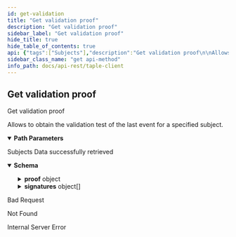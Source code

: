 ```yaml
---
id: get-validation
title: "Get validation proof"
description: "Get validation proof"
sidebar_label: "Get validation proof"
hide_title: true
hide_table_of_contents: true
api: {"tags":["Subjects"],"description":"Get validation proof\n\nAllows to obtain the validation test of the last event for a specified subject.","operationId":"getValidation","parameters":[{"name":"id","in":"path","description":"Subject's unique id","required":true,"schema":{"type":"string"}}],"responses":{"200":{"description":"Subjects Data successfully retrieved","content":{"application/json":{"schema":{"type":"object","required":["proof","signatures"],"properties":{"proof":{"type":"object","required":["subject_id","schema_id","namespace","name","subject_public_key","governance_id","genesis_governance_version","sn","prev_event_hash","event_hash","governance_version"],"properties":{"event_hash":{"type":"string","description":"Hash of the event"},"genesis_governance_version":{"type":"integer","format":"int64","description":"Governance version of the genesis event","minimum":0},"governance_id":{"type":"string","description":"Governance identifier"},"governance_version":{"type":"integer","format":"int64","description":"Governance version","minimum":0},"name":{"type":"string","description":"Name of subject"},"namespace":{"type":"string","description":"Namespace to which the subject belongs"},"prev_event_hash":{"type":"string","description":"Previous event hash"},"schema_id":{"type":"string","description":"Subject schema json identifier"},"sn":{"type":"integer","format":"int64","description":"Current sequence number of the subject","minimum":0},"subject_id":{"type":"string","description":"Subject identifier"},"subject_public_key":{"type":"string","description":"Public key of the subject"}}},"signatures":{"type":"array","items":{"type":"object","required":["signer","timestamp","value"],"properties":{"signer":{"type":"string","description":"Signature of the issuer"},"timestamp":{"type":"integer","format":"int64","description":"Timestamp at which the signature was made","minimum":0},"value":{"type":"string","description":"Signature value"}}},"description":"Validators' signatures"}}},"example":{"proof":{"event_hash":"JLic8SLrT7tJxA9B3aLaaKaIEuV7Wouo2ogHCid6O4g8","genesis_governance_version":0,"governance_id":"","governance_version":0,"name":"Wine_Producers_Organization","namespace":"","prev_event_hash":"","schema_id":"governance","sn":0,"subject_id":"JoifaSpfenD2bEPeBLvUTWh30brm4tKcvdW8exQnkGoQ","subject_public_key":"E0gaiDcPRVmYLUGbseHmBk2_2H-FAlSgaO6ZMOXhh4Gs"},"signatures":[{"signer":"EbwR0yYrCYpTzlN5i5GX_MtAbKRw5y2euv3TqiTgwggs","timestamp":1688643031,"value":"SEF3qN1uKIgNfnK6YlgU7rlCvDCNHhl_tdcRBvQRyGShR8oOOw5tVk8_OUNlyaJV_HsrISeX8jAf4L3diodRZ_Dg"}]}}}},"400":{"description":"Bad Request"},"404":{"description":"Not Found"},"500":{"description":"Internal Server Error"}},"method":"get","path":"/api/subjects/{id}/validation","security":[],"info":{"title":"taple-client","description":"","contact":{"name":"Open Canarias S.L.","email":"taple@opencanarias.com"},"license":{"name":"AGPL-3.0-only","url":"https://raw.githubusercontent.com/opencanarias/taple-client/main/LICENSE"},"version":"0.2.0"},"postman":{"name":"Get validation proof","description":{"content":"Get validation proof\n\nAllows to obtain the validation test of the last event for a specified subject.","type":"text/plain"},"url":{"path":["api","subjects",":id","validation"],"host":["{{baseUrl}}"],"query":[],"variable":[{"disabled":false,"description":{"content":"(Required) Subject's unique id","type":"text/plain"},"type":"any","value":"","key":"id"}]},"header":[{"key":"Accept","value":"application/json"}],"method":"GET"}}
sidebar_class_name: "get api-method"
info_path: docs/api-rest/taple-client
---
```



## Get validation proof



Get validation proof

Allows to obtain the validation test of the last event for a specified subject.

<details style={{"marginBottom":"1rem"}} data-collapsed={false} open={true}><summary style={{}}><strong>Path Parameters</strong></summary><div><ul><ParamsItem className={"paramsItem"} param={{"name":"id","in":"path","description":"Subject's unique id","required":true,"schema":{"type":"string"}}}></ParamsItem></ul></div></details><div><ApiTabs><TabItem label={"200"} value={"200"}><div>

Subjects Data successfully retrieved

</div><div><MimeTabs schemaType={"response"}><TabItem label={"application/json"} value={"application/json"}><SchemaTabs><TabItem label={"Schema"} value={"Schema"}><details style={{}} data-collapsed={false} open={true}><summary style={{"textAlign":"left"}}><strong>Schema</strong></summary><div style={{"textAlign":"left","marginLeft":"1rem"}}></div><ul style={{"marginLeft":"1rem"}}><SchemaItem collapsible={true} className={"schemaItem"}><details style={{}}><summary style={{}}><strong>proof</strong><span style={{"opacity":"0.6"}}> object</span></summary><div style={{"marginLeft":"1rem"}}><SchemaItem collapsible={false} name={"event_hash"} required={false} schemaDescription={"Hash of the event"} schemaName={"string"} qualifierMessage={undefined} defaultValue={undefined}></SchemaItem><SchemaItem collapsible={false} name={"genesis_governance_version"} required={false} schemaDescription={"Governance version of the genesis event"} schemaName={"int64"} qualifierMessage={undefined} defaultValue={undefined}></SchemaItem><SchemaItem collapsible={false} name={"governance_id"} required={false} schemaDescription={"Governance identifier"} schemaName={"string"} qualifierMessage={undefined} defaultValue={undefined}></SchemaItem><SchemaItem collapsible={false} name={"governance_version"} required={false} schemaDescription={"Governance version"} schemaName={"int64"} qualifierMessage={undefined} defaultValue={undefined}></SchemaItem><SchemaItem collapsible={false} name={"name"} required={false} schemaDescription={"Name of subject"} schemaName={"string"} qualifierMessage={undefined} defaultValue={undefined}></SchemaItem><SchemaItem collapsible={false} name={"namespace"} required={false} schemaDescription={"Namespace to which the subject belongs"} schemaName={"string"} qualifierMessage={undefined} defaultValue={undefined}></SchemaItem><SchemaItem collapsible={false} name={"prev_event_hash"} required={false} schemaDescription={"Previous event hash"} schemaName={"string"} qualifierMessage={undefined} defaultValue={undefined}></SchemaItem><SchemaItem collapsible={false} name={"schema_id"} required={false} schemaDescription={"Subject schema json identifier"} schemaName={"string"} qualifierMessage={undefined} defaultValue={undefined}></SchemaItem><SchemaItem collapsible={false} name={"sn"} required={false} schemaDescription={"Current sequence number of the subject"} schemaName={"int64"} qualifierMessage={undefined} defaultValue={undefined}></SchemaItem><SchemaItem collapsible={false} name={"subject_id"} required={false} schemaDescription={"Subject identifier"} schemaName={"string"} qualifierMessage={undefined} defaultValue={undefined}></SchemaItem><SchemaItem collapsible={false} name={"subject_public_key"} required={false} schemaDescription={"Public key of the subject"} schemaName={"string"} qualifierMessage={undefined} defaultValue={undefined}></SchemaItem></div></details></SchemaItem><SchemaItem collapsible={true} className={"schemaItem"}><details style={{}}><summary style={{}}><strong>signatures</strong><span style={{"opacity":"0.6"}}> object[]</span></summary><div style={{"marginLeft":"1rem"}}><div style={{"marginTop":".5rem","marginBottom":".5rem"}}>

Validators' signatures

</div><SchemaItem collapsible={false} name={"signer"} required={false} schemaDescription={"Signature of the issuer"} schemaName={"string"} qualifierMessage={undefined} defaultValue={undefined}></SchemaItem><SchemaItem collapsible={false} name={"timestamp"} required={false} schemaDescription={"Timestamp at which the signature was made"} schemaName={"int64"} qualifierMessage={undefined} defaultValue={undefined}></SchemaItem><SchemaItem collapsible={false} name={"value"} required={false} schemaDescription={"Signature value"} schemaName={"string"} qualifierMessage={undefined} defaultValue={undefined}></SchemaItem></div></details></SchemaItem></ul></details></TabItem><TabItem label={"Example (from schema)"} value={"Example (from schema)"}><ResponseSamples responseExample={"{\n  \"proof\": {\n    \"event_hash\": \"string\",\n    \"genesis_governance_version\": 0,\n    \"governance_id\": \"string\",\n    \"governance_version\": 0,\n    \"name\": \"string\",\n    \"namespace\": \"string\",\n    \"prev_event_hash\": \"string\",\n    \"schema_id\": \"string\",\n    \"sn\": 0,\n    \"subject_id\": \"string\",\n    \"subject_public_key\": \"string\"\n  },\n  \"signatures\": [\n    {\n      \"signer\": \"string\",\n      \"timestamp\": 0,\n      \"value\": \"string\"\n    }\n  ]\n}"} language={"json"}></ResponseSamples></TabItem><TabItem label={"Example"} value={"Example"}><ResponseSamples responseExample={"{\n  \"proof\": {\n    \"event_hash\": \"JLic8SLrT7tJxA9B3aLaaKaIEuV7Wouo2ogHCid6O4g8\",\n    \"genesis_governance_version\": 0,\n    \"governance_id\": \"\",\n    \"governance_version\": 0,\n    \"name\": \"Wine_Producers_Organization\",\n    \"namespace\": \"\",\n    \"prev_event_hash\": \"\",\n    \"schema_id\": \"governance\",\n    \"sn\": 0,\n    \"subject_id\": \"JoifaSpfenD2bEPeBLvUTWh30brm4tKcvdW8exQnkGoQ\",\n    \"subject_public_key\": \"E0gaiDcPRVmYLUGbseHmBk2_2H-FAlSgaO6ZMOXhh4Gs\"\n  },\n  \"signatures\": [\n    {\n      \"signer\": \"EbwR0yYrCYpTzlN5i5GX_MtAbKRw5y2euv3TqiTgwggs\",\n      \"timestamp\": 1688643031,\n      \"value\": \"SEF3qN1uKIgNfnK6YlgU7rlCvDCNHhl_tdcRBvQRyGShR8oOOw5tVk8_OUNlyaJV_HsrISeX8jAf4L3diodRZ_Dg\"\n    }\n  ]\n}"} language={"json"}></ResponseSamples></TabItem></SchemaTabs></TabItem></MimeTabs></div></TabItem><TabItem label={"400"} value={"400"}><div>

Bad Request

</div><div></div></TabItem><TabItem label={"404"} value={"404"}><div>

Not Found

</div><div></div></TabItem><TabItem label={"500"} value={"500"}><div>

Internal Server Error

</div><div></div></TabItem></ApiTabs></div>
      